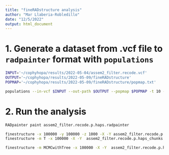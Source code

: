```yaml
---
title: "fineRADstructure analysis"
author: "Mar Llaberia-Robledillo"
date: "12/5/2022"
output: html_document
---
```


# 1. Generate a dataset from .vcf file to `radpainter` format with `populations`

```bash
INPUT='~/cophyhopa/results/2022-05-04/assem2_filter.recode.vcf'
OUTPUT='~/cophyhopa/results/2022-05-09/fineRADstructure'
POPMAP='~/cophyhopa/results/2022-05-09/fineRADstructure/popmap.txt'

populations --in-vcf $INPUT --out-path $OUTPUT --popmap $POPMAP -t 10 --radpainter

```

# 2. Run the analysis
```bash

RADpainter paint assem2_filter.recode.p.haps.radpainter

finestructure -x 100000 -y 100000 -z 1000 -X -Y assem2_filter.recode.p.haps_chunks.out populations.haps_chunks.mcmc.xml
finestructure -m T -x 100000 -X -Y  assem2_filter.recode.p.haps_chunks.out populations.haps_chunks.mcmc.xml populations.haps_chunks.TREE.xml

```

```bash
finestructure -m MCMCwithTree -x 100000 -X -Y  assem2_filter.recode.p.haps_chunks.out populations.haps_chunks.mcmc.xml populations.haps_chunks.mcmcTREE.xml
```


